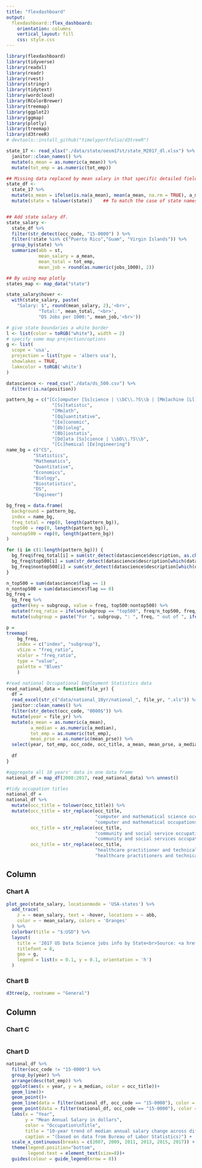 ```yaml
---
title: "flexdashboard"
output: 
  flexdashboard::flex_dashboard:
    orientation: columns
    vertical_layout: fill
    css: style.css
---
```


```r
library(flexdashboard)
library(tidyverse)
library(readxl)
library(readr)
library(rvest)
library(stringr)
library(tidytext)
library(wordcloud)
library(RColorBrewer)
library(treemap)
library(ggplot2)
library(ggmap)
library(plotly)
library(treemap)
library(d3treeR)
# devtools::install_github("timelyportfolio/d3treeR")
```

```r
state_17 <- read_xlsx("./data/state/oesm17st/state_M2017_dl.xlsx") %>% 
  janitor::clean_names() %>% 
  mutate(a_mean = as.numeric(a_mean)) %>%
  mutate(tot_emp = as.numeric(tot_emp))

## Missing data replaced by mean salary in that specific detailed field for annual salary 
state_df <-  
  state_17 %>% 
  mutate(a_mean = ifelse(is.na(a_mean), mean(a_mean, na.rm = TRUE), a_mean)) %>% 
  mutate(state = tolower(state))    ## To match the case of state names in 2 dataframe 


## Add state salary df.
state_salary <- 
  state_df %>%
  filter(str_detect(occ_code, "15-0000") ) %>% 
  filter(!state %in% c("Puerto Rico","Guam", "Virgin Islands")) %>% 
  group_by(state) %>%
  summarize(abb = st,
            mean_salary = a_mean,
            mean_total = tot_emp,
            mean_job = round(as.numeric(jobs_1000), 2))

## By using map plotly
states_map <- map_data("state")

state_salary$hover <- 
  with(state_salary, paste(
    "Salary: $", round(mean_salary, 2),'<br>',
            "Total:", mean_total, '<br>',
            "DS Jobs per 1000:", mean_job,'<br>'))

# give state boundaries a white border
l <- list(color = toRGB("white"), width = 2)
# specify some map projection/options
g <- list(
  scope = 'usa',
  projection = list(type = 'albers usa'),
  showlakes = TRUE,
  lakecolor = toRGB('white')
)
```


```r
datascience <- read_csv("./data/ds_500.csv") %>% 
  filter(!is.na(position))

pattern_bg = c("[Cc]omputer [Ss]cience | \\bC\\.?S\\b | [Mm]achine [Ll]earning | \\bM\\.?L\\b", 
                 "[Ss]tatistic", 
                 "[Mm]ath", 
                 "[Qq]uantitative", 
                 "[Ee]conomic", 
                 "[Bb]iolog", 
                 "[Bb]iostatis", 
                 "[Dd]ata [Ss]cience | \\bD\\.?S\\b", 
                 "[Cc]hemical [Ee]ngineering")
name_bg = c("CS", 
          "Statistics", 
          "Mathematics", 
          "Quantitative", 
          "Economics", 
          "Biology", 
          "Biostatistics", 
          "DS", 
          "Engineer")

bg_freq = data.frame(
  background = pattern_bg, 
  index = name_bg, 
  freq_total = rep(0, length(pattern_bg)), 
  top500 = rep(0, length(pattern_bg)), 
  nontop500 = rep(0, length(pattern_bg)) 
)

for (i in c(1:length(pattern_bg))) {
  bg_freq$freq_total[i] = sum(str_detect(datascience$description, as.character(bg_freq$background[i])))
  bg_freq$top500[i] = sum(str_detect(datascience$description[which(datascience$flag == 1)], as.character(bg_freq$background[i])))
  bg_freq$nontop500[i] = sum(str_detect(datascience$description[which(datascience$flag == 0)], as.character(bg_freq$background[i])))
}

n_top500 = sum(datascience$flag == 1)
n_nontop500 = sum(datascience$flag == 0)
bg_freq = 
  bg_freq %>% 
  gather(key = subgroup, value = freq, top500:nontop500) %>% 
  mutate(freq_ratio = ifelse(subgroup == "top500", freq/n_top500, freq/n_nontop500)) %>% 
  mutate(subgroup = paste("For ", subgroup, ": ", freq, " out of ", ifelse(subgroup == "top500", n_top500, n_nontop500), ", ratio = ", round(freq_ratio*100, digits = 1), "%", sep = ""))

p = 
treemap(
    bg_freq,
    index = c("index", "subgroup"), 
    vSize = "freq_ratio", 
    vColor = "freq_ratio", 
    type = "value",
    palette = "Blues"
    )
```

```r
#read national Occupational Employment Statistics data
read_national_data = function(file_yr) {
  df = 
  read_excel(str_c("data/national_10yr/national_", file_yr, ".xls")) %>% 
  janitor::clean_names() %>% 
  filter(str_detect(occ_code, "0000$")) %>%
  mutate(year = file_yr) %>% 
  mutate(a_mean = as.numeric(a_mean), 
         a_median = as.numeric(a_median),
         tot_emp = as.numeric(tot_emp),
         mean_prse = as.numeric(mean_prse)) %>% 
  select(year, tot_emp, occ_code, occ_title, a_mean, mean_prse, a_median) 
  
  df
}

#aggregate all 10 years' data in one data frame
national_df = map_df(2008:2017, read_national_data) %>% unnest()

#tidy occupation titles
national_df = 
national_df %>% 
  mutate(occ_title = tolower(occ_title)) %>% 
  mutate(occ_title = str_replace(occ_title, 
                                 "computer and mathematical science occupations", 
                                 "computer and mathematical occupations"),
         occ_title = str_replace(occ_title, 
                                 "community and social service occupations", 
                                 "community and social services occupations"),
         occ_title = str_replace(occ_title, 
                                 "healthcare practitioner and technical occupations", 
                                 "healthcare practitioners and technical occupations")) 
```


Column {data-width=600}
-----------------------------------------------------------------------

### Chart A

```r
plot_geo(state_salary, locationmode = 'USA-states') %>%
  add_trace(
    z = ~ mean_salary, text = ~hover, locations = ~ abb,
    color = ~ mean_salary, colors = 'Oranges'
  ) %>%
  colorbar(title = "$:USD") %>%
  layout(
    title = '2017 US Data Science jobs info by State<br>Source: <a href="https://www.bls.gov/oes/tables.htm">BLS</a>',
    titlefont = 8,
    geo = g, 
    legend = list(x = 0.1, y = 0.1, orientation = 'h')
  )
```

### Chart B

```r
d3tree(p, rootname = "General")
```


Column {data-width=400, .tabset}
-----------------------------------------------------------------------

### Chart C

```r

```

### Chart D

```r
national_df %>%
  filter(occ_code != "15-0000") %>% 
  group_by(year) %>% 
  arrange(desc(tot_emp)) %>%
  ggplot(aes(x = year, y = a_median, color = occ_title))+
  geom_line()+
  geom_point()+
  geom_line(data = filter(national_df, occ_code == "15-0000"), color = "black")+
  geom_point(data = filter(national_df, occ_code == "15-0000"), color = "black")+
  labs(x = "Year",
       y = "Mean Annual Salary in dollars",
       color = "Occupation\nTitle",
       title = "10-year trend of median annual salary change across different occupations in the U.S",
       caption = "(based on data from Bureau of Labor Statistics)") +
  scale_x_continuous(breaks = c(2007, 2009, 2011, 2013, 2015, 2017)) +
  theme(legend.position="bottom", 
        legend.text = element_text(size=8))+
  guides(colour = guide_legend(nrow = 8))
```

